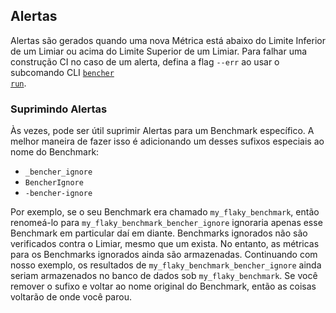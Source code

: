 ## Alertas
Alertas são gerados quando uma nova Métrica está abaixo do Limite Inferior de um Limiar ou acima do Limite Superior de um Limiar.
Para falhar uma construção CI no caso de um alerta, defina a flag `--err` ao usar o subcomando CLI <code><a href="/pt/docs/explanation/bencher-run/">bencher run</a></code>.

### Suprimindo Alertas
Às vezes, pode ser útil suprimir Alertas para um Benchmark específico.
A melhor maneira de fazer isso é adicionando um desses sufixos especiais ao nome do Benchmark:

- `_bencher_ignore`
- `BencherIgnore`
- `-bencher-ignore`

Por exemplo, se o seu Benchmark era chamado `my_flaky_benchmark`, então renomeá-lo para `my_flaky_benchmark_bencher_ignore`
ignoraria apenas esse Benchmark em particular daí em diante.
Benchmarks ignorados não são verificados contra o Limiar, mesmo que um exista.
No entanto, as métricas para os Benchmarks ignorados ainda são armazenadas.
Continuando com nosso exemplo, os resultados de `my_flaky_benchmark_bencher_ignore` ainda seriam armazenados no banco de dados sob `my_flaky_benchmark`.
Se você remover o sufixo e voltar ao nome original do Benchmark,
então as coisas voltarão de onde você parou.